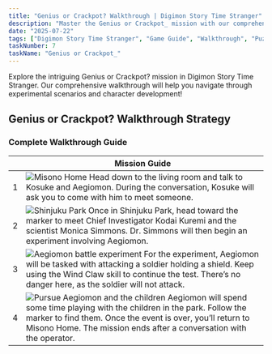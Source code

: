 ```yaml
---
title: "Genius or Crackpot? Walkthrough | Digimon Story Time Stranger"
description: "Master the Genius or Crackpot_ mission with our comprehensive walkthrough. Learn battle strategies, game mechanics, and progression tips for Digimon Story Time Stranger."
date: "2025-07-22"
tags: ["Digimon Story Time Stranger", "Game Guide", "Walkthrough", "Puzzle Games", "Mobile Games"]
taskNumber: 7
taskName: "Genius or Crackpot_"
---
```


Explore the intriguing Genius or Crackpot? mission in Digimon Story Time Stranger. Our comprehensive walkthrough will help you navigate through experimental scenarios and character development!

## Genius or Crackpot? Walkthrough Strategy

### Complete Walkthrough Guide

|  | Mission Guide |
| --- | --- |
| 1 | ![Misono Home](/images/walkthorough/78640da16eb2b02d.webp) Head down to the living room and talk to Kosuke and Aegiomon. During the conversation, Kosuke will ask you to come with him to meet someone. |
| 2 | ![Shinjuku Park](/images/walkthorough/b53ed1cecdf86e7c.webp) Once in Shinjuku Park, head toward the marker to meet Chief Investigator Kodai Kuremi and the scientist Monica Simmons. Dr. Simmons will then begin an experiment involving Aegiomon. |
| 3 | ![Aegiomon battle experiment](/images/walkthorough/14acdf6a75c6b42e.webp) For the experiment, Aegiomon will be tasked with attacking a soldier holding a shield. Keep using the Wind Claw skill to continue the test. There’s no danger here, as the soldier will not attack. |
| 4 | ![Pursue Aegiomon and the children](/images/walkthorough/b6ee5bc60db6a59a.webp) Aegiomon will spend some time playing with the children in the park. Follow the marker to find them. Once the event is over, you’ll return to Misono Home. The mission ends after a conversation with the operator. |
